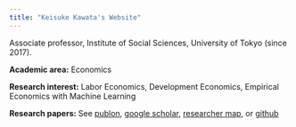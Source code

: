 ```yaml
---
title: "Keisuke Kawata's Website"
---
```


Associate professor, Institute of Social Sciences, University of Tokyo (since 2017).

**Academic area:** Economics

**Research interest:** Labor Economics, Development Economics, Empirical Economics with Machine Learning

**Research papers:** See [publon](https://publons.com/researcher/3520251/keisuke-kawata/publications/), [google scholar](https://scholar.google.com/citations?user=edeB7xsAAAAJ&hl=en&oi=ao), [researcher map](https://researchmap.jp/kawatakeisuke?lang=en), or [github](https://github.com/tetokawata)
